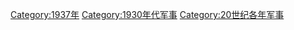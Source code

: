 {{portal|軍事}}
{{Year by category
|m=1
|c=9
|d=3
|y=7
|cat=军事
|sortkey=军事
|parent=20世纪各年军事
|subcat=1930年代军事
}}
[[Category:1937年|Category:1937年]]
[[Category:1930年代军事|Category:1930年代军事]]
[[Category:20世纪各年军事|Category:20世纪各年军事]]